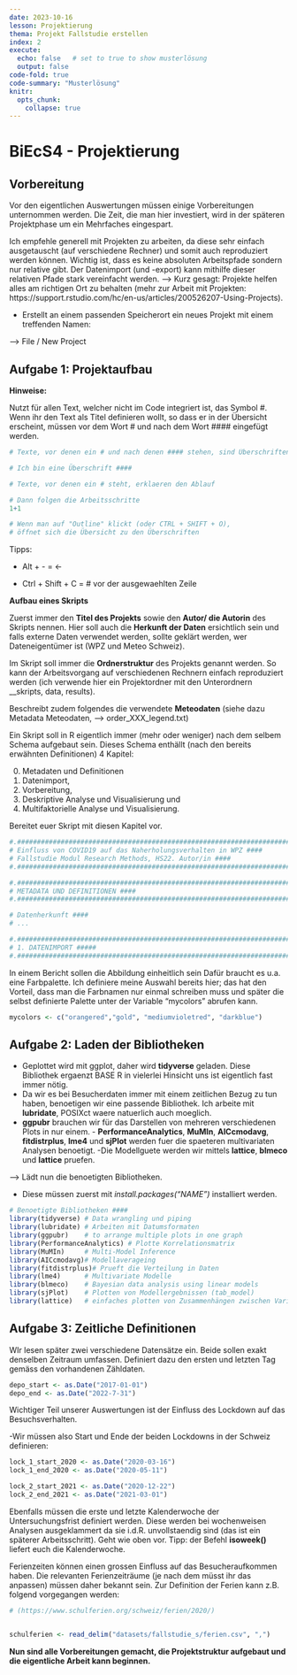 ```yaml
---
date: 2023-10-16
lesson: Projektierung
thema: Projekt Fallstudie erstellen
index: 2
execute: 
  echo: false   # set to true to show musterlösung
  output: false
code-fold: true
code-summary: "Musterlösung"
knitr:
  opts_chunk: 
    collapse: true
---
```


# BiEcS4 - Projektierung

## Vorbereitung

Vor den eigentlichen Auswertungen müssen einige Vorbereitungen unternommen werden. Die Zeit, die man hier investiert, wird in der späteren Projektphase um ein Mehrfaches eingespart. 


Ich empfehle generell mit Projekten zu arbeiten, da diese sehr einfach ausgetauscht (auf verschiedene Rechner) und somit auch reproduziert werden können. Wichtig ist, dass es keine absoluten Arbeitspfade sondern nur relative gibt. Der Datenimport (und -export) kann mithilfe dieser relativen Pfade stark vereinfacht werden. --> Kurz gesagt: Projekte helfen alles am richtigen Ort zu behalten (mehr zur Arbeit mit Projekten: https://support.rstudio.com/hc/en-us/articles/200526207-Using-Projects).

- Erstellt an einem passenden Speicherort ein neues Projekt mit einem treffenden Namen:

--> File / New Project

## Aufgabe 1: Projektaufbau

__Hinweise:__

Nutzt für allen Text, welcher nicht im Code integriert ist, das Symbol #. Wenn ihr den Text als Titel definieren wollt, so dass er in der Übersicht erscheint, müssen vor dem Wort # und nach dem Wort #### eingefügt werden.

```r
# Texte, vor denen ein # und nach denen #### stehen, sind Überschriften

# Ich bin eine Überschrift ####

# Texte, vor denen ein # steht, erklaeren den Ablauf

# Dann folgen die Arbeitsschritte
1+1

# Wenn man auf "Outline" klickt (oder CTRL + SHIFT + O), 
# öffnet sich die Übersicht zu den Überschriften
```

Tipps: 

- Alt + - = <- 

- Ctrl + Shift + C = # vor der ausgewaehlten Zeile

__Aufbau eines Skripts__

Zuerst immer den __Titel des Projekts__ sowie den __Autor/ die Autorin__ des Skripts nennen. Hier soll auch die __Herkunft der Daten__ ersichtlich sein und falls externe Daten verwendet werden, sollte geklärt werden, wer Dateneigentümer ist (WPZ und Meteo Schweiz).

Im Skript soll immer die __Ordnerstruktur__ des Projekts genannt werden. So kann der Arbeitsvorgang auf verschiedenen Rechnern einfach reproduziert werden (ich verwende hier ein Projektordner mit den Unterordnern __skripts, data, results).

Beschreibt zudem folgendes die verwendete __Meteodaten__ (siehe dazu Metadata Meteodaten, --> order_XXX_legend.txt)

Ein Skript soll in R eigentlich immer (mehr oder weniger) nach dem selbem Schema aufgebaut sein. Dieses Schema enthällt (nach den bereits erwähnten Definitionen) 4 Kapitel: 

0) Metadaten und Definitionen
1) Datenimport, 
2) Vorbereitung, 
3) Deskriptive Analyse und Visualisierung und 
4) Multifaktorielle Analyse und Visualisierung.

Bereitet euer Skript mit diesen Kapitel vor.

```r
#.###########################################################################################
# Einfluss von COVID19 auf das Naherholungsverhalten in WPZ ####
# Fallstudie Modul Research Methods, HS22. Autor/in ####
#.##########################################################################################

#.##########################################################################################
# METADATA UND DEFINITIONEN ####
#.##########################################################################################

# Datenherkunft ####
# ...

#.##########################################################################################
# 1. DATENIMPORT #####
#.##########################################################################################

```

In einem Bericht sollen die Abbildung einheitlich sein Dafür braucht es u.a. eine Farbpalette. Ich definiere meine Auswahl bereits hier; das hat den Vorteil, dass man die Farbnamen nur einmal schreiben muss und später die selbst definierte Palette unter der Variable "mycolors" abrufen kann.

```r
mycolors <- c("orangered","gold", "mediumvioletred", "darkblue")
```


## Aufgabe 2: Laden der Bibliotheken

- Geplottet wird mit ggplot, daher wird __tidyverse__ geladen. Diese Bibliothek ergaenzt BASE R in vielerlei Hinsicht uns ist eigentlich fast immer nötig. 
- Da wir es bei Besucherdaten immer mit einem zeitlichen Bezug zu tun haben, benoetigen wir eine passende Bibliothek. Ich arbeite mit __lubridate__, POSIXct waere natuerlich auch moeglich. 
- __ggpubr__ brauchen wir für das Darstellen von mehreren verschiedenen Plots in nur einem. - __PerformanceAnalytics__, __MuMIn__, __AICcmodavg__, __fitdistrplus__, __lme4__ und __sjPlot__ werden fuer die spaeteren multivariaten Analysen benoetigt. 
-Die Modellguete werden wir mittels __lattice__, __blmeco__ und __lattice__ pruefen.

--> Lädt nun die benoetigten Bibliotheken.

- Diese müssen zuerst mit _install.packages("NAME")_ installiert werden.

```r
# Benoetigte Bibliotheken ####
library(tidyverse) # Data wrangling und piping
library(lubridate) # Arbeiten mit Datumsformaten
library(ggpubr)    # to arrange multiple plots in one graph
library(PerformanceAnalytics) # Plotte Korrelationsmatrix
library(MuMIn)     # Multi-Model Inference
library(AICcmodavg)# Modellaverageing
library(fitdistrplus)# Prueft die Verteilung in Daten
library(lme4)      # Multivariate Modelle
library(blmeco)    # Bayesian data analysis using linear models
library(sjPlot)    # Plotten von Modellergebnissen (tab_model)
library(lattice)   # einfaches plotten von Zusammenhängen zwischen Variablen
```

## Aufgabe 3: Zeitliche Definitionen

WIr lesen später zwei verschiedene Datensätze ein. Beide sollen exakt denselben Zeitraum umfassen. Definiert dazu den ersten und letzten Tag gemäss den vorhandenen Zähldaten.

```r
depo_start <- as.Date("2017-01-01")
depo_end <- as.Date("2022-7-31")
```


Wichtiger Teil unserer Auswertungen ist der Einfluss des Lockdown auf das Besuchsverhalten. 

-Wir müssen also Start und Ende der beiden Lockdowns in der Schweiz definieren:

```r
lock_1_start_2020 <- as.Date("2020-03-16")
lock_1_end_2020 <- as.Date("2020-05-11")

lock_2_start_2021 <- as.Date("2020-12-22")
lock_2_end_2021 <- as.Date("2021-03-01")
```

Ebenfalls müssen die erste und letzte Kalenderwoche der Untersuchungsfrist definiert werden. Diese werden bei wochenweisen Analysen ausgeklammert da sie i.d.R. unvollstaendig sind (das ist ein späterer Arbeitsschritt). Geht wie oben vor. Tipp: der Befehl __isoweek()__ liefert euch die Kalenderwoche.

Ferienzeiten können einen grossen Einfluss auf das Besucheraufkommen haben. Die relevanten Ferienzeiträume (je nach dem müsst ihr das anpassen) müssen daher bekannt sein. Zur Definition der Ferien kann z.B. folgend vorgegangen werden:

```r

# (https://www.schulferien.org/schweiz/ferien/2020/)


schulferien <- read_delim("datasets/fallstudie_s/ferien.csv", ",")

```

__Nun sind alle Vorbereitungen gemacht, die Projektstruktur aufgebaut und die eigentliche Arbeit kann beginnen.__
